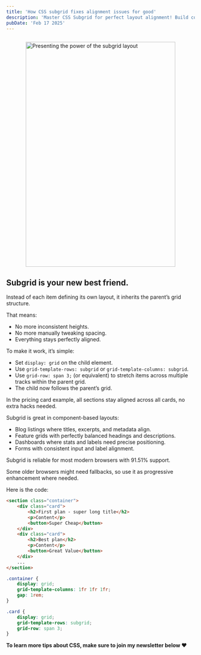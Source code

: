 ```yaml
---
title: 'How CSS subgrid fixes alignment issues for good'
description: 'Master CSS Subgrid for perfect layout alignment! Build consistent pricing cards, blog listings, and dashboards with ease.'
pubDate: 'Feb 17 2025'
---
```



<Image
	src="/short/02-2025/css-subgrid-layout-comparison.png"
	alt="Presenting the power of the subgrid layout"
	width="400"
	height="600"
	style="margin: 2em auto 1em auto; display: block; border: 4px solid var(--border)"
/>

## Subgrid is your new best friend.

Instead of each item defining its own layout, it inherits the parent’s grid structure.

That means:

- No more inconsistent heights.
- No more manually tweaking spacing.
- Everything stays perfectly aligned.

To make it work, it’s simple:

- Set `display: grid` on the child element.
- Use `grid-template-rows: subgrid` or `grid-template-columns: subgrid`.
- Use `grid-row: span 3;` (or equivalent) to stretch items across multiple tracks within the parent grid.
- The child now follows the parent’s grid.

In the pricing card example, all sections stay aligned across all cards, no extra hacks needed.

Subgrid is great in component-based layouts:

- Blog listings where titles, excerpts, and metadata align.
- Feature grids with perfectly balanced headings and descriptions.
- Dashboards where stats and labels need precise positioning.
- Forms with consistent input and label alignment.

Subgrid is reliable for most modern browsers with 91.51% support.

Some older browsers might need fallbacks, so use it as progressive enhancement where needed.

Here is the code:

```html
<section class="container">
	<div class="card">
		<h2>First plan - super long title</h2>
		<p>Content</p>
		<button>Super Cheap</button>
	</div>
	<div class="card">
		<h2>Best plan</h2>
		<p>Content</p>
		<button>Great Value</button>
	</div>
	...
</section>
```

```css
.container {
	display: grid;
	grid-template-columns: 1fr 1fr 1fr;
	gap: 1rem;
}

.card {
	display: grid;
	grid-template-rows: subgrid;
	grid-row: span 3;
}
```

**To learn more tips about CSS, make sure to join my newsletter below ❤️**
